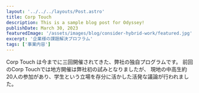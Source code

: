 ```yaml
---
layout: '../../../layouts/Post.astro'
title: Corp Touch
description: This is a sample blog post for Odyssey!
publishDate: March 30, 2023
featuredImage: '/assets/images/blog/consider-hybrid-work/featured.jpg'
excerpt: '企業様の課題解決プロフラム'
tags: ['事業内容']
---
```

Corp Touch は今までに三回開催されてきた、弊社の独自プログラムです。
前回のCorp Touchでは地方開催は弊社初の試みとなりましたが、
現地の中高生約20人の参加があり、学生という立場を存分に活かした活発な議論が行われました。
